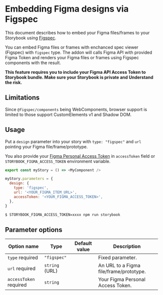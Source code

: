 
<Meta title="Docs/Figma (Figspec)/README" />

# Embedding Figma designs via Figspec

<Subtitle>
  This document describes how to embed your Figma files/frames to your Storybook
  using <a href="https://github.com/pocka/figspec">Figspec</a>.
</Subtitle>

You can embed Figma files or frames with enchanced spec viewer (Figspec) with `figspec` type.
The addon will calls Figma API with provided Figma Token and renders your Figma files or frames using Figspec components with the result.

**This feature requires you to include your Figma API Access Token to Storybook bundle.
Make sure your Storybook is private and Understand the risk.**

## Limitations

Since `@figspec/components` being WebComponents, browser support is limited to those support CustomElements v1 and Shadow DOM.

## Usage

Put a `design` parameter into your story with `type: "figspec"` and `url` pointing your Figma file/frame/prototype.

You also provide your [Figma Personal Access Token](https://www.figma.com/developers/api#access-tokens) in `accessToken` field or `STORYBOOK_FIGMA_ACCESS_TOKEN` environment variable.

```js
export const myStory = () => <MyComponent />

myStory.parameters = {
  design: {
    type: 'figspec',
    url: '<YOUR_FIGMA_ITEM_URL>',
    accessToken: '<YOUR_FIGMA_ACCESS_TOKEN>',
  },
}
```

```sh
$ STORYBOOK_FIGMA_ACCESS_TOKEN=xxxx npm run storybook
```

## Parameter options

| Option name                                             | Type           | Default value | Description                             |
| ------------------------------------------------------- | -------------- | ------------- | --------------------------------------- |
| `type` <Badge status="positive">required</Badge>        | `"figspec"`    |               | Fixed parameter.                        |
| `url` <Badge status="positive">required</Badge>         | `string` (URL) |               | An URL to a Figma file/frame/prototype. |
| `accessToken` <Badge status="positive">required</Badge> | `string`       |               | Your Figma Personal Access Token.       |
